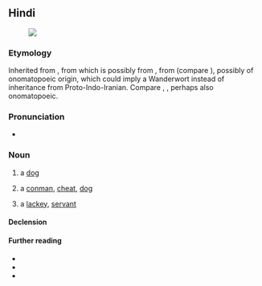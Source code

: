 {{also|कुत्ती|कृत्ति|कुत्तो|कुत्ते|कुत्तों}}
==Hindi==
{{wikipedia|श्वान|lang=hi}}
[[File:Hybrid vigour.jpg|thumb|{{lang|hi|कुत्ता}}]]

===Etymology===
Inherited from {{inh|hi|psu|𑀓𑀼𑀢𑁆𑀢||dog}}, from {{inh|hi|inc-ash|*𑀓𑀼𑀢𑁆𑀢}} which is possibly from {{inh|hi|inc-pro|*kúttas}}, from {{inh|hi|iir-pro|*kúttas}} (compare {{cog|ira-pro|*kútah}}), possibly of onomatopoeic origin, which could imply a Wanderwort instead of inheritance from Proto-Indo-Iranian. Compare {{cog|sa|कुर्कुर}}, {{m|sa|कुक्कुर}}, perhaps also onomatopoeic.

===Pronunciation===
* {{hi-IPA}}

===Noun===
{{hi-noun|g=m|ur=کتا|f=कुत्ती}}

# a [[dog]]
#: {{hi-x|'''कुत्ता''' दर्द से बिलबिला रहा है।|The '''dog''' is whining in pain.}}
#: {{hi-x|मेरा '''कुत्ता''' हमेशा बिल्ली को भौंकता है।|My '''dog''' always barks at a cat.}}
#: {{syn|hi|श्वान|कुक्कुर}}
# {{lb|hi|figurative}} a [[conman]], [[cheat]], [[dog]]
#: {{hi-x|उस '''कुत्ते''' ने मेरा सारा पैसा खा लिया!|That '''cheat''' stole all my money!}}
# {{lb|hi|figurative}} a [[lackey]], [[servant]]
#: {{hi-x|वफ़ादार '''कुत्ता'''|loyal '''lackey'''}}

====Declension====
{{hi-ndecl|<M>}}

====Further reading====
* {{R:Bahri}}
* {{R:UR-HI-EN}}
* {{R:CDIAL|kutta|3275}}

{{topics|hi|Canids|Dogs}}